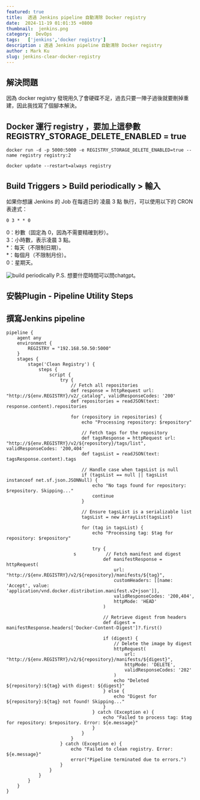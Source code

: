 ```yaml
---
featured: true
title:  透過 Jenkins pipeline 自動清除 Docker registry
date:  2024-11-19 01:01:35 +0800
thumbnail:  jenkins.png
category:  DevOps 
tags:   ['jenkins','docker registry']
description : 透過 Jenkins pipeline 自動清除 Docker registry
author : Mark Ku
slug: jenkins-clear-docker-registry
---
```

## 解決問題
因為 docker registry 發現用久了會硬碟不足，過去只要一陣子過後就要刪掉重建，因此我找寫了個腳本解決。

## Docker 運行 registry ，要加上這參數 REGISTRY_STORAGE_DELETE_ENABLED = true

```
docker run -d -p 5000:5000 -e REGISTRY_STORAGE_DELETE_ENABLED=true --name registry registry:2

docker update --restart=always registry
```
## Build Triggers > Build periodically > 輸入
如果你想讓 Jenkins 的 Job 在每週日的 凌晨 3 點 執行，可以使用以下的 CRON 表達式：
```
0 3 * * 0  
```
0：秒數（固定為 0，因為不需要精確到秒）。  
3：小時數，表示凌晨 3 點。  
*：每天（不限制日期）。  
*：每個月（不限制月份）。  
0：星期天。  

![build periodically](build-periodically.png)
P.S. 想要什麼時間可以問chatgpt。
## 安裝Plugin  - Pipeline Utility Steps

## 撰寫Jenkins pipeline
```
pipeline {
    agent any
    environment {
        REGISTRY = "192.168.50.50:5000"
    }
    stages {
        stage('Clean Registry') {
            steps {
                script {
                    try {
                        // Fetch all repositories
                        def response = httpRequest url: "http://${env.REGISTRY}/v2/_catalog", validResponseCodes: '200'
                        def repositories = readJSON(text: response.content).repositories

                        for (repository in repositories) {
                            echo "Processing repository: $repository"

                            // Fetch tags for the repository
                            def tagsResponse = httpRequest url: "http://${env.REGISTRY}/v2/${repository}/tags/list", validResponseCodes: '200,404'
                            def tagsList = readJSON(text: tagsResponse.content).tags

                            // Handle case when tagsList is null
                            if (tagsList == null || tagsList instanceof net.sf.json.JSONNull) {
                                echo "No tags found for repository: $repository. Skipping..."
                                continue
                            }

                            // Ensure tagsList is a serializable list
                            tagsList = new ArrayList(tagsList)

                            for (tag in tagsList) {
                                echo "Processing tag: $tag for repository: $repository"

                                try {
                         s           // Fetch manifest and digest
                                    def manifestResponse = httpRequest(
                                        url: "http://${env.REGISTRY}/v2/${repository}/manifests/${tag}",
                                        customHeaders: [[name: 'Accept', value: 'application/vnd.docker.distribution.manifest.v2+json']],
                                        validResponseCodes: '200,404',
                                        httpMode: 'HEAD'
                                    )

                                    // Retrieve digest from headers
                                    def digest = manifestResponse.headers['Docker-Content-Digest']?.first()

                                    if (digest) {
                                        // Delete the image by digest
                                        httpRequest(
                                            url: "http://${env.REGISTRY}/v2/${repository}/manifests/${digest}",
                                            httpMode: 'DELETE',
                                            validResponseCodes: '202'
                                        )
                                        echo "Deleted ${repository}:${tag} with digest: ${digest}"
                                    } else {
                                        echo "Digest for ${repository}:${tag} not found! Skipping..."
                                    }
                                } catch (Exception e) {
                                    echo "Failed to process tag: $tag for repository: $repository. Error: ${e.message}"
                                }
                            }
                        }
                    } catch (Exception e) {
                        echo "Failed to clean registry. Error: ${e.message}"
                        error("Pipeline terminated due to errors.")
                    }
                }
            }
        }
    }
}
```